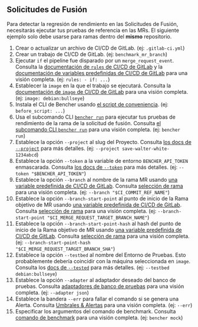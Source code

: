 
## Solicitudes de Fusión

Para detectar la regresión de rendimiento en las Solicitudes de Fusión, necesitarás ejecutar tus pruebas de referencia en las MRs.
El siguiente ejemplo solo debe usarse para ramas dentro del **mismo** repositorio.

<MergeRequestsCode />

1. Crear o actualizar un archivo de CI/CD de GitLab.
   (ej: `.gitlab-ci.yml`)
2. Crear un trabajo de CI/CD de GitLab.
   (ej: `benchmark_mr_branch`)
3. Ejecutar `if` el pipeline fue disparado por un `merge_request_event`.
   Consulta la [documentación de `rules` de CI/CD de GitLab][gitlab ci cd rules]
   y la [documentación de variables predefinidas de CI/CD de GitLab][gitlab ci cd redefined variables] para una visión completa.
   (ej: `rules: - if: ...`)
4. Establecer la `image` en la que el trabajo se ejecutará.
   Consulta la [documentación de `image` de CI/CD de GitLab][gitlab ci cd image]
   para una visión completa.
   (ej: `image: debian:bullseye`)
5. Instala el CLI de Bencher usando [el script de conveniencia][install bencher cli].
   (ej: `before_script: ...`)
6. Usa el subcomando CLI <code><a href="/es/docs/explanation/bencher-run/">bencher run</a></code>
   para ejecutar tus pruebas de rendimiento de la rama de la solicitud de fusión.
   Consulta [el subcomando CLI `bencher run`][bencher run] para una visión completa.
   (ej: `bencher run`)
7. Establece la opción `--project` al slug del Proyecto.
   Consulta [los docs de `--project`][project option] para más detalles.
   (ej: `--project save-walter-white-1234abcd`)
8. Establece la opción `--token` a la variable de entorno `BENCHER_API_TOKEN` enmascarada.
   Consulta [los docs de `--token`][token option] para más detalles.
   (ej: `--token "$BENCHER_API_TOKEN"`)
9. Establece la opción `--branch` al nombre de la rama MR usando
   [una variable predefinida de CI/CD de GitLab][branch selection branch].
   Consulta [selección de rama](/es/docs/explanation/branch-selection/#--branch-branch) para una visión completa.
   (ej: `--branch "$CI_COMMIT_REF_NAME"`)
10. Establece la opción `--branch-start-point` al punto de inicio de la Rama objetivo de MR usando
    [una variable predefinida de CI/CD de GitLab][gitlab ci cd redefined variables].
    Consulta [selección de rama][branch selection start point] para una visión completa.
    (ej: `--branch-start-point "$CI_MERGE_REQUEST_TARGET_BRANCH_NAME"`)
11. Establece la opción `--branch-start-point-hash` al hash del punto de inicio de la Rama objetivo de MR usando
    [una variable predefinida de CI/CD de GitLab][gitlab ci cd redefined variables].
    Consulta [selección de rama][branch selection start point hash] para una visión completa.
    (ej: `--branch-start-point-hash "$CI_MERGE_REQUEST_TARGET_BRANCH_SHA"`)
12. Establece la opción `--testbed` al nombre del Entorno de Pruebas.
    Esto probablemente debería coincidir con la máquina seleccionada en `image`.
    Consulta los [docs de `--tested`][testbed option] para más detalles.
    (ej: `--testbed debian:bullseye`)
13. Establece la opción `--adapter` al adaptador deseado del banco de pruebas.
    Consulta [adaptadores de banco de pruebas][adapters] para una visión completa.
    (ej: `--adapter json`)
14. Establece la bandera `--err` para fallar el comando si se genera una Alerta.
    Consulta [Umbrales & Alertas][alerts] para una visión completa.
    (ej: `--err`)
15. Especificar los argumentos del comando de benchmark.
    Consulta [comando de benchmark][command argument] para una visión completa.
    (ej: `bencher mock`)

[gitlab ci cd rules]: https://docs.gitlab.com/ee/ci/jobs/job_control.html#common-if-clauses-for-rules
[gitlab ci cd redefined variables]: https://docs.gitlab.com/ee/ci/variables/predefined_variables.html
[gitlab ci cd image]: https://docs.gitlab.com/ee/ci/yaml/index.html#image

[install bencher cli]: /es/docs/how-to/install-cli/#install-cli-with-script
[bencher run]: /es/docs/explanation/bencher-run/
[project option]: /es/docs/explanation/bencher-run/#--project-project
[token option]: /es/docs/explanation/bencher-run/#--token-token
[branch selection branch]: /es/docs/explanation/branch-selection/#--branch-branch
[branch selection start point]: /es/docs/explanation/branch-selection/#--branch-start-point-branch
[branch selection start point hash]: /es/docs/explanation/branch-selection/#--branch-start-point-hash-hash
[testbed option]: /es/docs/explanation/bencher-run/#--testbed-testbed
[adapters]: /es/docs/explanation/adapters/
[alerts]: /es/docs/explanation/thresholds/#alerts
[command argument]: /es/docs/explanation/bencher-run/#benchmark-command